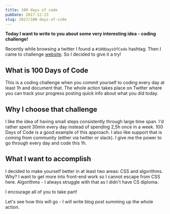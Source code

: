 ```yaml
---
title: 100 days of code
pubDate: 2017-12-23
slug: 2017/100-days-of-code
---
```


**Today I want to write to you about some very interesting idea - coding challenge!**

Recently while browsing a twitter I found a `#100DaysOfCode` hashtag. Then I came to challenge
[website](http://100daysofcode.com/). So I decided to give it a try!

## What is 100 Days of Code

This is a coding challenge when you commit yourself to coding every day at least 1h and document that.
The whole action takes place on Twitter where you can track your progress posting quick info about
what you did today.

## Why I choose that challenge

I like the idea of having small steps consistently through large time span. I'd rather spent 30min every
day instead of spending 2,5h once in a week. 100 Days of Code is a good example of this approach. I also
like support that is coming from community (either via twitter or slack). I give me the power to go through every day and code this 1h.

## What I want to accomplish

I decided to make yourself better in at least two areas: CSS and algorithms. Why? I want to get more
into front-end work so I cannot escape from CSS here. Algorithms - I always struggle with that as I
didn't have CS diploma.

I encourage all of you to take part!

Let's see how this will go - I will write blog post summing up the whole action.

